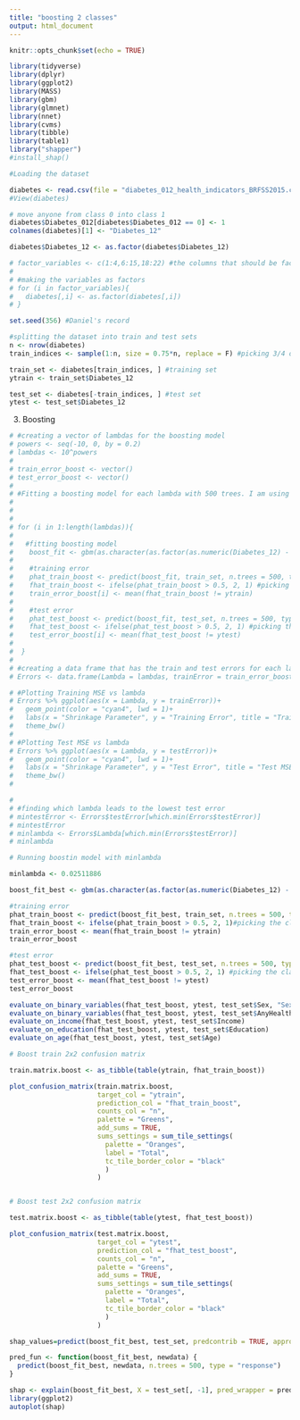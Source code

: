 ```yaml
---
title: "boosting 2 classes"
output: html_document
---
```


```r
knitr::opts_chunk$set(echo = TRUE)
```

```r
library(tidyverse)
library(dplyr)
library(ggplot2)
library(MASS)
library(gbm)
library(glmnet)
library(nnet)
library(cvms)
library(tibble)
library(table1)
library("shapper")
#install_shap()
```



```r

#Loading the dataset 

diabetes <- read.csv(file = "diabetes_012_health_indicators_BRFSS2015.csv", header = TRUE)
#View(diabetes)

# move anyone from class 0 into class 1
diabetes$Diabetes_012[diabetes$Diabetes_012 == 0] <- 1
colnames(diabetes)[1] <- "Diabetes_12"

diabetes$Diabetes_12 <- as.factor(diabetes$Diabetes_12)

# factor_variables <- c(1:4,6:15,18:22) #the columns that should be factors
# 
# #making the variables as factors
# for (i in factor_variables){
#   diabetes[,i] <- as.factor(diabetes[,i])
# }

```

```r

set.seed(356) #Daniel's record

#splitting the dataset into train and test sets
n <- nrow(diabetes)
train_indices <- sample(1:n, size = 0.75*n, replace = F) #picking 3/4 of the dataset to be the training set and 25% to be the test set

train_set <- diabetes[train_indices, ] #training set
ytrain <- train_set$Diabetes_12

test_set <- diabetes[-train_indices, ] #test set
ytest <- test_set$Diabetes_12
```

3. Boosting


```r
# #creating a vector of lambdas for the boosting model
# powers <- seq(-10, 0, by = 0.2)
# lambdas <- 10^powers
# 
# train_error_boost <- vector()
# test_error_boost <- vector()
# 
# #Fitting a boosting model for each lambda with 500 trees. I am using all the variables as predictors. I tried 1000 trees but it was taking so much time.
# 
# 
# 
# for (i in 1:length(lambdas)){
# 
#   #fitting boosting model
#    boost_fit <- gbm(as.character(as.factor(as.numeric(Diabetes_12) - 1))  ~ ., data = train_set, distribution = "bernoulli", n.trees = 500, shrinkage = lambdas[i])
# 
#    #training error
#    phat_train_boost <- predict(boost_fit, train_set, n.trees = 500, type = "response")#getting the probabilities of each class
#    fhat_train_boost <- ifelse(phat_train_boost > 0.5, 2, 1) #picking the class with the highest probability
#    train_error_boost[i] <- mean(fhat_train_boost != ytrain)
# 
#    #test error
#    phat_test_boost <- predict(boost_fit, test_set, n.trees = 500, type = "response") #getting the probabilities of each class
#    fhat_test_boost <- ifelse(phat_test_boost > 0.5, 2, 1) #picking the class with the highest probability
#    test_error_boost[i] <- mean(fhat_test_boost != ytest)
# 
#  }
# 
# #creating a data frame that has the train and test errors for each lambda
# Errors <- data.frame(Lambda = lambdas, trainError = train_error_boost, testError = test_error_boost)
```


```r

# #Plotting Training MSE vs lambda
# Errors %>% ggplot(aes(x = Lambda, y = trainError))+
#   geom_point(color = "cyan4", lwd = 1)+
#   labs(x = "Shrinkage Parameter", y = "Training Error", title = "Training MSE for Different Values of the Shrinkage Parameter")+
#   theme_bw()
# 
# #Plotting Test MSE vs lambda
# Errors %>% ggplot(aes(x = Lambda, y = testError))+
#   geom_point(color = "cyan4", lwd = 1)+
#   labs(x = "Shrinkage Parameter", y = "Test Error", title = "Test MSE for Different Values of the Shrinkage Parameter")+
#   theme_bw()
# 
```


```r
# 
# #finding which lambda leads to the lowest test error
# mintestError <- Errors$testError[which.min(Errors$testError)]
# mintestError
# minlambda <- Errors$Lambda[which.min(Errors$testError)]
# minlambda
```


```r
# Running boostin model with minlambda 

minlambda <- 0.02511886

boost_fit_best <- gbm(as.character(as.factor(as.numeric(Diabetes_12) - 1)) ~ . , data = train_set, distribution = "bernoulli", n.trees = 500, shrinkage = minlambda)

#training error
phat_train_boost <- predict(boost_fit_best, train_set, n.trees = 500, type = "response")#getting the probabilities of each class
fhat_train_boost <- ifelse(phat_train_boost > 0.5, 2, 1)#picking the class with the highest probability
train_error_boost <- mean(fhat_train_boost != ytrain)
train_error_boost

#test error
phat_test_boost <- predict(boost_fit_best, test_set, n.trees = 500, type = "response") #getting the probabilities of each class
fhat_test_boost <- ifelse(phat_test_boost > 0.5, 2, 1) #picking the class with the highest probability
test_error_boost <- mean(fhat_test_boost != ytest)
test_error_boost
```


```r
evaluate_on_binary_variables(fhat_test_boost, ytest, test_set$Sex, "Sex")
evaluate_on_binary_variables(fhat_test_boost, ytest, test_set$AnyHealthcare, "AnyHealthcare")
evaluate_on_income(fhat_test_boost, ytest, test_set$Income)
evaluate_on_education(fhat_test_boost, ytest, test_set$Education)
evaluate_on_age(fhat_test_boost, ytest, test_set$Age)
```

```r
# Boost train 2x2 confusion matrix

train.matrix.boost <- as_tibble(table(ytrain, fhat_train_boost))

plot_confusion_matrix(train.matrix.boost, 
                      target_col = "ytrain", 
                      prediction_col = "fhat_train_boost",
                      counts_col = "n",
                      palette = "Greens",
                      add_sums = TRUE,
                      sums_settings = sum_tile_settings(
                        palette = "Oranges",
                        label = "Total",
                        tc_tile_border_color = "black"
                        )
                      )


# Boost test 2x2 confusion matrix

test.matrix.boost <- as_tibble(table(ytest, fhat_test_boost))

plot_confusion_matrix(test.matrix.boost, 
                      target_col = "ytest", 
                      prediction_col = "fhat_test_boost",
                      counts_col = "n",
                      palette = "Greens",
                      add_sums = TRUE,
                      sums_settings = sum_tile_settings(
                        palette = "Oranges",
                        label = "Total",
                        tc_tile_border_color = "black"
                        )
                      )
```

```r
shap_values=predict(boost_fit_best, test_set, predcontrib = TRUE, approxcontrib = F)
```

```r

pred_fun <- function(boost_fit_best, newdata) {
  predict(boost_fit_best, newdata, n.trees = 500, type = "response")
}

shap <- explain(boost_fit_best, X = test_set[, -1], pred_wrapper = pred_fun, nsim = 51)
library(ggplot2)
autoplot(shap)

```

